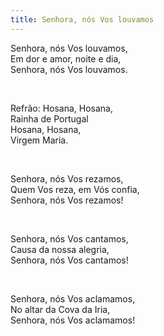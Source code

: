 ```yaml
---
title: Senhora, nós Vos louvamos
---
```


<div class="not-content">

Senhora, nós Vos louvamos,  
Em dor e amor, noite e dia,  
Senhora, nós Vos louvamos.

<br />

Refrão: Hosana, Hosana,  
Rainha de Portugal  
Hosana, Hosana,  
Virgem Maria.

<br />

Senhora, nós Vos rezamos,  
Quem Vos reza, em Vós confia,  
Senhora, nós Vos rezamos!

<br />

Senhora, nós Vos cantamos,  
Causa da nossa alegria,  
Senhora, nós Vos cantamos!

<br />

Senhora, nós Vos aclamamos,  
No altar da Cova da Iria,  
Senhora, nós Vos aclamamos!

</div>
